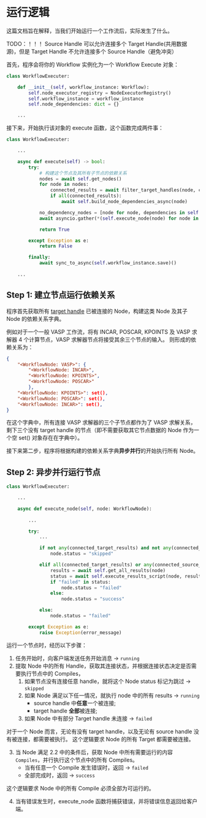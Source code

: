 # 运行逻辑

这篇文档旨在解释，当我们开始运行一个工作流后，实际发生了什么。

<Note>
TODO：！！！ Source Handle 可以允许连接多个 Target Handle(共用数据源)，但是 Target Handle 不允许连接多个 Source Handle（避免冲突）
</Note>

首先，程序会将你的 Workflow 实例化为一个 Workflow Execute 对象：

```python
class WorkflowExecuter:

    def __init__(self, workflow_instance: Workflow):
        self.node_executor_registry = NodeExecutorRegistry()
        self.workflow_instance = workflow_instance
        self.node_dependencies: dict = {}

    ...
```

接下来，开始执行该对象的 execute 函数，这个函数完成两件事：

```python
class WorkflowExecuter:

    ...

    async def execute(self) -> bool:
        try:
            # 构建这个节点及其所有子节点的依赖关系
            nodes = await self.get_nodes()
            for node in nodes:
                connected_results = await filter_target_handles(node, connected=True)
                if all(connected_results):
                    await self.build_node_dependencies_async(node)

            no_dependency_nodes = [node for node, dependencies in self.node_dependencies.items()]
            await asyncio.gather(*(self.execute_node(node) for node in no_dependency_nodes))

            return True

        except Exception as e:
            return False

        finally:
            await sync_to_async(self.workflow_instance.save)()
    
    ...
```

## Step 1: 建立节点运行依赖关系

程序首先获取所有 [target handle]("#") 已被连接的 Node，构建这类 Node 及其子 Node 的依赖关系字典。

例如对于一个一般 VASP 工作流，将有 INCAR, POSCAR, KPOINTS 及 VASP 求解器 4 个计算节点，VASP 求解器节点将接受其余三个节点的输入。
则形成的依赖关系为：

```json
{
    "<WorkflowNode: VASP>": {
        "<WorkflowNode: INCAR>", 
        "<WorkflowNode: KPOINTS>", 
        "<WorkflowNode: POSCAR>"
        },
    "<WorkflowNode: KPOINTS>": set(),
    "<WorkflowNode: POSCAR>": set(),
    "<WorkflowNode: INCAR>": set(),
}
```

<Note>
在这个字典中，所有连接 VASP 求解器的三个子节点都作为了 VASP 求解关系，
剩下三个没有 target handle 的节点（即不需要获取其它节点数据的 Node 作为一个空 set() 对象存在在字典中）。
</Note>


接下来第二步，程序将根据构建的依赖关系字典**异步并行**的开始执行所有 Node。

## Step 2: 异步并行运行节点


```python
class WorkflowExecuter:

    ...

    async def execute_node(self, node: WorkflowNode):
        
        ...

        try:
            ...

            if not any(connected_target_results) and not any(connected_source_results):
                node.status = "skipped"

            elif all(connected_target_results) or any(connected_source_results):
                results = await self.get_all_results(node)
                status = await self.execute_results_script(node, results)
                if "failed" in status:
                    node.status = "failed"
                else:
                    node.status = "success"

            else:
                node.status = "failed"

        except Exception as e:
            raise Exception(error_message)

```

运行一个节点时，经历以下步骤：

1. 任务开始时，向客户端发送任务开始消息 -> `running`
2. 提取 Node 中的所有 Handle，获取其连接状态，并根据连接状态决定是否需要执行节点中的 Compiles，
    1. 如果节点没有连接任意 handle，就将这个 Node status 标记为跳过 -> `skipped`
    2. 如果 Node 满足以下任一情况，就执行 node 中的所有 results -> `running`
        * source handle 中**任意**一个被连接;
        * target handle **全部**被连接;
    3. 如果 Node 中有部分 Target handle 未连接 -> `failed`

<Note>
对于一个 Node 而言，无论有没有 target handle，以及无论有 source handle 没有被连接，都需要被执行。
</Note>

<Warn>
这个逻辑要求 Node 的所有 Target 都需要被连接。
</Warn>

3. 当 Node 满足 2.2 中的条件后，获取 Node 中所有需要运行的内容 `Compiles`，并行执行这个节点中的所有 Compiles。
    * 当有任意一个 Compile 发生错误时，返回 -> `failed`
    * 全部完成时，返回 -> `success`

<Warn>
这个逻辑要求 Node 中的所有 Compile 必须全部为可运行的。
</Warn>

4. 当有错误发生时，execute_node 函数将捕获错误，并将错误信息返回给客户端。